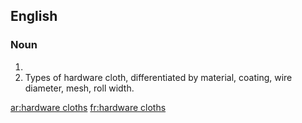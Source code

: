 ==English==

===Noun===
{{head|en}}

# {{plural of|hardware cloth}}
# Types of hardware cloth, differentiated by material, coating, wire diameter, mesh, roll width.

[[ar:hardware cloths]]
[[fr:hardware cloths]]